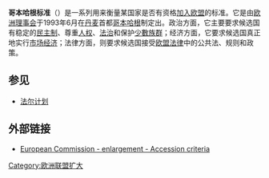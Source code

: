 {{Expand language|1=en|time=2022-03-04T08:10:27+00:00}}
{{Unreferenced|time=2022-03-04T08:10:27+00:00}}
'''哥本哈根标准'''（{{lang-en|Copenhagen criteria}}）是一系列用来衡量某国家是否有资格[[欧盟扩大|加入欧盟]]的标准。它是由[[欧洲理事会|欧洲理事会]]于1993年6月在[[丹麦|丹麦]]首都[[哥本哈根|哥本哈根]]制定出。政治方面，它主要要求候选国有稳定的[[民主制|民主制]]、尊重[[人权|人权]]、[[法治|法治]]和保护[[少數族群|少數族群]]；经济方面，它要求候选国真正地实行[[市场经济|市场经济]]；法律方面，则要求候选国接受[[欧盟法律|欧盟法律]]中的公共法、规则和政策。

==参见==
*[[法尔计划|法尔计划]]

==外部链接==
*[https://web.archive.org/web/20080209003613/http://ec.europa.eu/enlargement/enlargement_process/accession_process/criteria/index_en.htm European Commission - enlargement - Accession criteria]
{{EU-stub}}
[[Category:欧洲联盟扩大|Category:欧洲联盟扩大]]